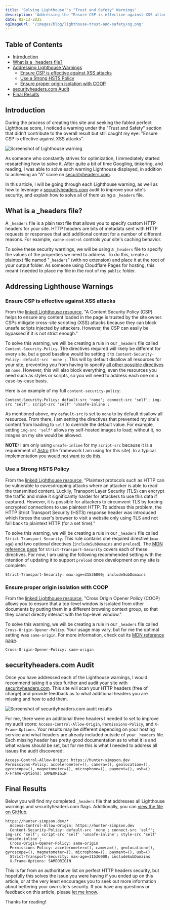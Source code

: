 ```yaml
---
title: 'Solving Lighthouse''s "Trust and Safety" Warnings'
description: 'Addressing the "Ensure CSP is effective against XSS attacks" warning using a "_headers" file.'
date: 02-13-2025
ogImageUrl: '/images/blog/lighthouse-trust-and-safety/og.png'
---
```


## Table of Contents

- [Introduction](#introduction)
- [What is a \_headers file?](#what-is-a-_headers-file)
- [Addressing Lighthouse Warnings](#addressing-lighthouse-warnings)
  - [Ensure CSP is effective against XSS attacks](#ensure-csp-is-effective-against-xss-attacks)
  - [Use a Strong HSTS Policy](#use-a-strong-hsts-policy)
  - [Ensure proper origin isolation with COOP](#ensure-proper-origin-isolation-with-coop)
- [securityheaders.com Audit](#securityheaderscom-audit)
- [Final Results](#final-results)

## Introduction

During the process of creating this site and seeking the fabled perfect Lighthouse score, I noticed a warning under the "Trust and Safety" section that didn't contribute to the overall result but still caught my eye: "Ensure CSP is effective against XSS attacks".

![Screenshot of Lighthouse warning](/images/blog/lighthouse-trust-and-safety/lighthouse.png)

As someone who constantly strives for optimization, I immediately started researching how to solve it. After quite a bit of time Googling, tinkering, and reading, I was able to solve each warning Lighthouse displayed, in addition to achieving an "A" score on [securityheaders.com](https://www.securityheaders.com).

In this article, I will be going through each Lighthouse warning, as well as how to leverage a [securityheaders.com](https://www.securityheaders.com) audit to improve your site's security, and explain how to solve all of them using a `_headers` file.

## What is a \_headers file?

A `_headers` file is a plain text file that allows you to specify custom HTTP headers for your site. HTTP headers are bits of metadata sent with HTTP requests or responses that add additional context for a number of different reasons. For example, `cache-control` controls your site's caching behavior.

To solve these security warnings, we will be using a `_headers` file to specify the values of the properties we need to address. To do this, create a plaintext file named "`_headers`" (with no extension) and place it at the root of your output folder. As someone using Cloudflare Pages for hosting, this meant I needed to place my file in the root of my `public` folder.

## Addressing Lighthouse Warnings

### Ensure CSP is effective against XSS attacks

From the [linked Lighthouse resource](https://developer.chrome.com/docs/lighthouse/best-practices/csp-xss), "A Content Security Policy (CSP) helps to ensure any content loaded in the page is trusted by the site owner. CSPs mitigate cross-site scripting (XSS) attacks because they can block unsafe scripts injected by attackers. However, the CSP can easily be bypassed if it is not strict enough."

To solve this warning, we will be creating a rule in our `_headers` file called `Content-Security-Policy`. The directives required will likely be different for every site, but a good baseline would be setting it to `Content-Security-Policy: default-src 'none';`. This will by default disallow all resources for your site, preventing you from having to specify [all other possible directives](https://content-security-policy.com/#directive) as `none`. However, this will also block everything, even the resources you need such as styles or scripts, so you will need to address each one on a case-by-case basis.

Here is an example of my full `content-security-policy`:

```
Content-Security-Policy: default-src 'none'; connect-src 'self'; img-src 'self'; script-src 'self' 'unsafe-inline';
```

As mentioned above, my `default-src` is set to `none` to by default disallow all resources. From there, I am setting the directives that prevented my site's content from loading to `self` to override the default value. For example, setting `img-src 'self'` allows my self-hosted images to load; without it, no images on my site would be allowed.

**NOTE:** I am only using `unsafe-inline` for my `script-src` because it is a requirement of [Astro](https://docs.astro.build/en/guides/troubleshooting/#refused-to-execute-inline-script) (the framework I am using for this site). In a typical implementation you [would not want to do this](https://developer.mozilla.org/en-US/docs/Web/HTTP/CSP#inline_javascript).

### Use a Strong HSTS Policy

From the [linked Lighthouse resource](https://developer.chrome.com/docs/lighthouse/best-practices/csp-xss), "Plaintext protocols such as HTTP can be vulnerable to eavesdropping attacks where an attacker is able to read the transmitted content. Luckily, Transport Layer Security (TLS) can encrypt the traffic and make it significantly harder for attackers to use this data if captured. However, it is possible for attackers to circumvent TLS by forcing encrypted connections to use plaintext HTTP. To address this problem, the HTTP Strict Transport Security (HSTS) response header was introduced which forces the user's browser to visit a website only using TLS and not fall back to plaintext HTTP (for a set time)."

To solve this warning, we will be creating a rule in our `_headers` file called `Strict-Transport-Security`. This rule contains one required directive (`max-age`) and two optional directives (`includeSubDomains` and `preload`). The [MDN reference page](https://developer.mozilla.org/en-US/docs/Web/HTTP/Headers/Strict-Transport-Security#using_strict-transport-security) for `Strict-Transport-Security` covers each of these directives. For now, I am using the following recommended setting with the intention of updating it to support `preload` once development on my site is complete:

```
Strict-Transport-Security: max-age=31536000; includeSubDomains
```

### Ensure proper origin isolation with COOP

From the [linked Lighthouse resource](https://web.dev/articles/why-coop-coep#coop), "Cross Origin Opener Policy (COOP) allows you to ensure that a top-level window is isolated from other documents by putting them in a different browsing context group, so that they cannot directly interact with the top-level window."

To solve this warning, we will be creating a rule in our `_headers` file called `Cross-Origin-Opener-Policy`. Your usage may vary, but for me the optimal setting was `same-origin`. For more information, check out its [MDN reference page](https://developer.mozilla.org/en-US/docs/Web/HTTP/Headers/Cross-Origin-Opener-Policy).

```
Cross-Origin-Opener-Policy: same-origin
```

## securityheaders.com Audit

Once you have addressed each of the Lighthouse warnings, I would recommend taking it a step further and audit your site with [securityheaders.com](https://www.securityheaders.com). This site will scan your HTTP headers (free of charge) and provide feedback as to what additional headers you are missing and how to add them.

![Screenshot of securityheaders.com audit results](/images/blog/lighthouse-trust-and-safety/securityheaders.png)

For me, there were an additional three headers I needed to set to improve my audit score: `Access-Control-Allow-Origin`, `Permissions-Policy`, and `X-Frame-Options`. Your results may be different depending on your hosting service and what headers are already included outside of your `_headers` file. Each missing header has pretty good documentation as to what it is and what values should be set, but for me this is what I needed to address all issues the audit discovered:

```
Access-Control-Allow-Origin: https://hunter-simpson.dev
Permissions-Policy: accelerometer=(), camera=(), geolocation=(), gyroscope=(), magnetometer=(), microphone=(), payment=(), usb=()
X-Frame-Options: SAMEORIGIN
```

## Final Results

Below you will find my completed `_headers` file that addresses all Lighthouse warnings and securityheaders.com flags. Additionally, you can [view the file on GitHub](https://github.com/hsimpson270/portfolio/blob/main/public/_headers).

```
https://hunter-simpson.dev/*
  Access-Control-Allow-Origin: https://hunter-simpson.dev
  Content-Security-Policy: default-src 'none'; connect-src 'self'; img-src 'self'; script-src 'self' 'unsafe-inline'; style-src 'self' 'unsafe-inline';
  Cross-Origin-Opener-Policy: same-origin
  Permissions-Policy: accelerometer=(), camera=(), geolocation=(), gyroscope=(), magnetometer=(), microphone=(), payment=(), usb=()
  Strict-Transport-Security: max-age=31536000; includeSubDomains
  X-Frame-Options: SAMEORIGIN
```

This is far from an authoritative list on perfect HTTP headers security, but hopefully this solves the issue you were having if you ended up on this article, or at the very least encourages you to seek out more information about bettering your own site's security. If you have any questions or feedback on this article, please [let me know](mailto:feedback@hunter-simpson.dev).

Thanks for reading!
